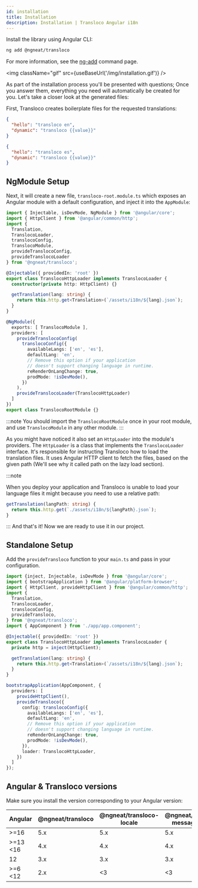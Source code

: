 ```yaml
---
id: installation
title: Installation
description: Installation | Transloco Angular i18n
---
```



Install the library using Angular CLI:
```bash
ng add @ngneat/transloco
```

For more information, see the [ng-add](../schematics/ng-add) command page.

<img className="gif" src={useBaseUrl('/img/installation.gif')} />

As part of the installation process you'll be presented with questions; Once you answer them, everything you need will automatically be created for you. Let's take a closer look at the generated files:

First, Transloco creates boilerplate files for the requested translations:

```json title="assets/i18n/en.json"
{
  "hello": "transloco en",
  "dynamic": "transloco {{value}}"
}
```

```json title="assets/i18n/es.json"
{
  "hello": "transloco es",
  "dynamic": "transloco {{value}}"
}
```

## NgModule Setup

Next, it will create a new file, `transloco-root.module.ts` which exposes an Angular module with a default configuration, and inject it into the `AppModule`:

```ts title="transloco-root.module.ts"
import { Injectable, isDevMode, NgModule } from '@angular/core';
import { HttpClient } from '@angular/common/http';
import {
  Translation,
  TranslocoLoader,
  translocoConfig,
  TranslocoModule,
  provideTranslocoConfig,
  provideTranslocoLoader
} from '@ngneat/transloco';

@Injectable({ providedIn: 'root' })
export class TranslocoHttpLoader implements TranslocoLoader {
  constructor(private http: HttpClient) {}

  getTranslation(lang: string) {
    return this.http.get<Translation>(`/assets/i18n/${lang}.json`);
  }
}

@NgModule({
  exports: [ TranslocoModule ],
  providers: [
    provideTranslocoConfig(
      translocoConfig({
        availableLangs: ['en', 'es'],
        defaultLang: 'en',
        // Remove this option if your application
        // doesn't support changing language in runtime.
        reRenderOnLangChange: true,
        prodMode: !isDevMode(),
      })
    ),
    provideTranslocoLoader(TranslocoHttpLoader)
  ]
})
export class TranslocoRootModule {}
```

:::note
You should import the `TranslocoRootModule` once in your root module, and use `TranslocoModule` in any other module.
:::


As you might have noticed it also set an `HttpLoader` into the module's providers. The `HttpLoader` is a class that implements the `TranslocoLoader` interface. It's responsible for instructing Transloco how to load the translation files. It uses Angular HTTP client to fetch the files, based on the given path (We'll see why it called path on the lazy load section).

:::note

When you deploy your application and Transloco is unable to load your language files it might because you need to use a relative path:

```ts
getTranslation(langPath: string) {
  return this.http.get(`./assets/i18n/${langPath}.json`);
}
```
:::
And that's it! Now we are ready to use it in our project.

## Standalone Setup

Add the `provideTransloco` function to your `main.ts` and pass in your configuration.

```ts title="main.ts"
import {inject, Injectable, isDevMode } from '@angular/core';
import { bootstrapApplication } from '@angular/platform-browser';
import { HttpClient, provideHttpClient } from '@angular/common/http';
import {
  Translation,
  TranslocoLoader,
  translocoConfig,
  provideTransloco,
} from '@ngneat/transloco';
import { AppComponent } from './app/app.component';

@Injectable({ providedIn: 'root' })
export class TranslocoHttpLoader implements TranslocoLoader {
  private http = inject(HttpClient);

  getTranslation(lang: string) {
    return this.http.get<Translation>(`/assets/i18n/${lang}.json`);
  }
}

bootstrapApplication(AppComponent, {
  providers: [
    provideHttpClient(),
    provideTransloco({
      config: translocoConfig({
        availableLangs: ['en', 'es'],
        defaultLang: 'en',
        // Remove this option if your application
        // doesn't support changing language in runtime.
        reRenderOnLangChange: true,
        prodMode: !isDevMode(),
      }),
      loader: TranslocoHttpLoader,
    })
  ]
});
```

## Angular & Transloco versions

Make sure you install the version corresponding to your Angular version:

| Angular         | @ngneat/transloco | @ngneat/transloco-locale | @ngneat/transloco-messageformat | @ngneat/transloco-preload-langs | @ngneat/transloco-persist-translations | @ngneat/transloco-persist-lang |
| --------------- | ----------------- | ------------------------ | ------------------------------- | ------------------------------- | -------------------------------------- | ------------------------------ |
| >=16            | 5.x               | 5.x                      | 5.x                             | 5.x                             | 5.x                                    | 5.x                            |
| >=13 <16        | 4.x               | 4.x                      | 4.x                             | 4.x                             | 4.x                                    | 4.x                            |
| 12              | 3.x               | 3.x                      | 3.x                             | 3.x                             | 3.x                                    | 3.x                            |
| >=6 <12         | 2.x               | <3                       | <3                              | <3                              | <3                                     | <3                             |
